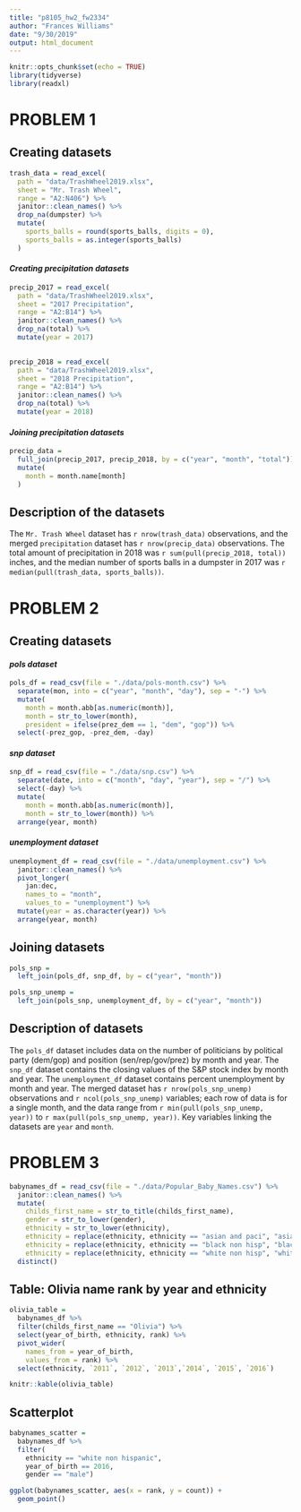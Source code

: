 ```yaml
---
title: "p8105_hw2_fw2334"
author: "Frances Williams"
date: "9/30/2019"
output: html_document
---
```


```r
knitr::opts_chunk$set(echo = TRUE)
library(tidyverse)
library(readxl)
```

# **PROBLEM 1**

## Creating datasets
```r
trash_data = read_excel(
  path = "data/TrashWheel2019.xlsx",
  sheet = "Mr. Trash Wheel",
  range = "A2:N406") %>% 
  janitor::clean_names() %>% 
  drop_na(dumpster) %>% 
  mutate(
    sports_balls = round(sports_balls, digits = 0),
    sports_balls = as.integer(sports_balls)
  )
```


#### *Creating precipitation datasets*
```r
precip_2017 = read_excel(
  path = "data/TrashWheel2019.xlsx",
  sheet = "2017 Precipitation",
  range = "A2:B14") %>%
  janitor::clean_names() %>% 
  drop_na(total) %>% 
  mutate(year = 2017)

    
precip_2018 = read_excel(
  path = "data/TrashWheel2019.xlsx",
  sheet = "2018 Precipitation",
  range = "A2:B14") %>%
  janitor::clean_names() %>% 
  drop_na(total) %>% 
  mutate(year = 2018)
```


#### *Joining precipitation datasets*
```r
precip_data = 
  full_join(precip_2017, precip_2018, by = c("year", "month", "total")) %>% 
  mutate(
    month = month.name[month]
  )
```

## Description of the datasets
The `Mr. Trash Wheel` dataset has `r nrow(trash_data)` observations, and the merged `precipitation` dataset has `r nrow(precip_data)` observations.
The total amount of precipitation in 2018 was `r sum(pull(precip_2018, total))` inches, and the median number of sports balls in a dumpster in 2017 was `r median(pull(trash_data, sports_balls))`. 



# **PROBLEM 2**

## Creating datasets

#### *pols dataset*
```r
pols_df = read_csv(file = "./data/pols-month.csv") %>%
  separate(mon, into = c("year", "month", "day"), sep = "-") %>% 
  mutate(
    month = month.abb[as.numeric(month)],
    month = str_to_lower(month),
    president = ifelse(prez_dem == 1, "dem", "gop")) %>% 
  select(-prez_gop, -prez_dem, -day)
```

#### *snp dataset*
```r
snp_df = read_csv(file = "./data/snp.csv") %>% 
  separate(date, into = c("month", "day", "year"), sep = "/") %>% 
  select(-day) %>% 
  mutate(
    month = month.abb[as.numeric(month)],
    month = str_to_lower(month)) %>% 
  arrange(year, month)
```

#### *unemployment dataset*
```r
unemployment_df = read_csv(file = "./data/unemployment.csv") %>% 
  janitor::clean_names() %>% 
  pivot_longer(
    jan:dec,
    names_to = "month",
    values_to = "unemployment") %>% 
  mutate(year = as.character(year)) %>% 
  arrange(year, month)
```

## Joining datasets
```r
pols_snp = 
  left_join(pols_df, snp_df, by = c("year", "month"))

pols_snp_unemp = 
  left_join(pols_snp, unemployment_df, by = c("year", "month"))
```

## Description of datasets

The `pols_df` dataset includes data on the number of politicians by political party (dem/gop) and position (sen/rep/gov/prez) by month and year. The `snp_df` dataset contains the closing values of the S&P stock index by month and year. The `unemployment_df` dataset contains percent unemployment by month and year. The merged dataset has `r nrow(pols_snp_unemp)` observations and `r ncol(pols_snp_unemp)` variables; each row of data is for a single month, and the data range from `r min(pull(pols_snp_unemp, year))` to `r max(pull(pols_snp_unemp, year))`. Key variables linking the datasets are `year` and `month`.


# **PROBLEM 3**

```r
babynames_df = read_csv(file = "./data/Popular_Baby_Names.csv") %>% 
  janitor::clean_names() %>% 
  mutate(
    childs_first_name = str_to_title(childs_first_name),
    gender = str_to_lower(gender),
    ethnicity = str_to_lower(ethnicity),
    ethnicity = replace(ethnicity, ethnicity == "asian and paci", "asian and pacific islander"),
    ethnicity = replace(ethnicity, ethnicity == "black non hisp", "black non hispanic"),
    ethnicity = replace(ethnicity, ethnicity == "white non hisp", "white non hispanic")) %>% 
  distinct()
```


## Table: Olivia name rank by year and ethnicity
```r
olivia_table = 
  babynames_df %>% 
  filter(childs_first_name == "Olivia") %>% 
  select(year_of_birth, ethnicity, rank) %>%
  pivot_wider(
    names_from = year_of_birth,
    values_from = rank) %>% 
  select(ethnicity, `2011`, `2012`, `2013`,`2014`, `2015`, `2016`)

knitr::kable(olivia_table)
```

## Scatterplot
```r
babynames_scatter =
  babynames_df %>%
  filter(
    ethnicity == "white non hispanic", 
    year_of_birth == 2016,
    gender == "male")

ggplot(babynames_scatter, aes(x = rank, y = count)) +
  geom_point()
  
```

